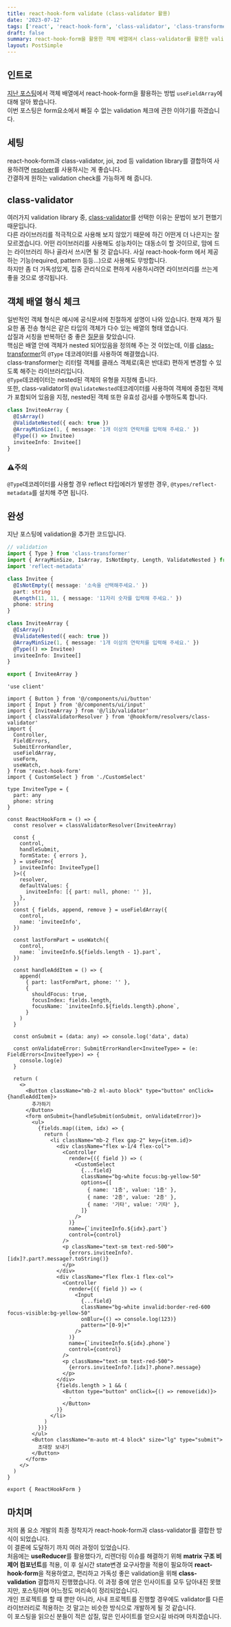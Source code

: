 ```yaml
---
title: react-hook-form validate (class-validator 활용)
date: '2023-07-12'
tags: ['react', 'react-hook-form', 'class-validator', 'class-transformer']
draft: false
summary: react-hook-form을 활용한 객체 배열에서 class-validator를 활용한 validation 체크
layout: PostSimple
---
```


<TOCInline toc={props.toc} toHeading={2} />

## 인트로

[지난 포스팅](/blog/react-hook-form)에서 객체 배열에서 react-hook-form을 활용하는 방법 `useFieldArray`에 대해 알아 봤습니다.  
이번 포스팅은 form요소에서 빠질 수 없는 validation 체크에 관한 이야기를 하겠습니다.

## 세팅

react-hook-form과 class-validator, joi, zod 등 validation library를 결합하여 사용하려면 [resolver](https://github.com/react-hook-form/resolvers)를 사용하시는 게 좋습니다.  
간결하게 원하는 validation check를 가능하게 해 줍니다.

## class-validator

여러가지 validation library 중, [class-validator](https://github.com/typestack/class-validator)를 선택한 이유는 문법이 보기 편했기 때문입니다.  
다른 라이브러리를 적극적으로 사용해 보지 않았기 때문에 하긴 어떤게 더 나은지는 잘 모르겠습니다. 어떤 라이브러리를 사용해도 성능차이는 대동소이 할 것이므로, 맘에 드는 라이브러리 하나 골라서 쓰시면 될 것 같습니다.
사실 react-hook-form 에서 제공하는 기능(required, pattern 등등...)으로 사용해도 무방합니다.  
하지만 좀 더 가독성있게, 집중 관리식으로 편하게 사용하시려면 라이브러리를 쓰는게 좋을 것으로 생각됩니다.

## 객체 배열 형식 체크

일반적인 객체 형식은 예시에 공식문서에 친절하게 설명이 나와 있습니다.
현재 제가 필요한 폼 전송 형식은 같은 타입의 객체가 다수 있는 배열의 형태 였습니다.  
삽질과 서칭을 반복하던 중 좋은 [질문](https://stackoverflow.com/questions/58343262/class-validator-validate-array-of-objects)을 찾았습니다.  
핵심은 배열 안에 객체가 nested 되어있음을 정의해 주는 것 이었는데, 이를 [class-transformer](https://www.npmjs.com/package/class-transformer)의 `@Type` 데코레이터를 사용하여 해결했습니다.  
class-transformer는 리터럴 객체를 클래스 객체로(혹은 반대로) 편하게 변경할 수 있도록 해주는 라이브러리입니다.  
`@Type`데코레이터는 nested된 객체의 유형을 지정해 줍니다.  
또한, class-validator의 `@ValidateNested`데코레이터를 사용하여 객체에 중첩된 객체가 포함되어 있음을 지정, nested된 객체 또한 유효성 검사를 수행하도록 합니다.

```ts
class InviteeArray {
  @IsArray()
  @ValidateNested({ each: true })
  @ArrayMinSize(1, { message: '1개 이상의 연락처를 입력해 주세요.' })
  @Type(() => Invitee)
  inviteeInfo: Invitee[]
}
```

### ⚠주의

`@Type`데코레이터를 사용할 경우 reflect 타입에러가 발생한 경우, `@types/reflect-metadata`를 설치해 주면 됩니다.

## 완성

지난 포스팅에 validation을 추가한 코드입니다.

```ts
// validation
import { Type } from 'class-transformer'
import { ArrayMinSize, IsArray, IsNotEmpty, Length, ValidateNested } from 'class-validator'
import 'reflect-metadata'

class Invitee {
  @IsNotEmpty({ message: '소속을 선택해주세요.' })
  part: string
  @Length(11, 11, { message: '11자리 숫자를 입력해 주세요.' })
  phone: string
}

class InviteeArray {
  @IsArray()
  @ValidateNested({ each: true })
  @ArrayMinSize(1, { message: '1개 이상의 연락처를 입력해 주세요.' })
  @Type(() => Invitee)
  inviteeInfo: Invitee[]
}

export { InviteeArray }
```

```tsx
'use client'

import { Button } from '@/components/ui/button'
import { Input } from '@/components/ui/input'
import { InviteeArray } from '@/lib/validator'
import { classValidatorResolver } from '@hookform/resolvers/class-validator'
import {
  Controller,
  FieldErrors,
  SubmitErrorHandler,
  useFieldArray,
  useForm,
  useWatch,
} from 'react-hook-form'
import { CustomSelect } from './CustomSelect'

type InviteeType = {
  part: any
  phone: string
}

const ReactHookForm = () => {
  const resolver = classValidatorResolver(InviteeArray)

  const {
    control,
    handleSubmit,
    formState: { errors },
  } = useForm<{
    inviteeInfo: InviteeType[]
  }>({
    resolver,
    defaultValues: {
      inviteeInfo: [{ part: null, phone: '' }],
    },
  })
  const { fields, append, remove } = useFieldArray({
    control,
    name: 'inviteeInfo',
  })

  const lastFormPart = useWatch({
    control,
    name: `inviteeInfo.${fields.length - 1}.part`,
  })

  const handleAddItem = () => {
    append(
      { part: lastFormPart, phone: '' },
      {
        shouldFocus: true,
        focusIndex: fields.length,
        focusName: `inviteeInfo.${fields.length}.phone`,
      }
    )
  }

  const onSubmit = (data: any) => console.log('data', data)

  const onValidateError: SubmitErrorHandler<InviteeType> = (e: FieldErrors<InviteeType>) => {
    console.log(e)
  }

  return (
    <>
      <Button className="mb-2 ml-auto block" type="button" onClick={handleAddItem}>
        추가하기
      </Button>
      <form onSubmit={handleSubmit(onSubmit, onValidateError)}>
        <ul>
          {fields.map((item, idx) => {
            return (
              <li className="mb-2 flex gap-2" key={item.id}>
                <div className="flex w-1/4 flex-col">
                  <Controller
                    render={({ field }) => (
                      <CustomSelect
                        {...field}
                        className="bg-white focus:bg-yellow-50"
                        options={[
                          { name: '1층', value: '1층' },
                          { name: '2층', value: '2층' },
                          { name: '기타', value: '기타' },
                        ]}
                      />
                    )}
                    name={`inviteeInfo.${idx}.part`}
                    control={control}
                  />
                  <p className="text-sm text-red-500">
                    {errors.inviteeInfo?.[idx]?.part?.message?.toString()}
                  </p>
                </div>
                <div className="flex flex-1 flex-col">
                  <Controller
                    render={({ field }) => (
                      <Input
                        {...field}
                        className="bg-white invalid:border-red-600 focus-visible:bg-yellow-50"
                        onBlur={() => console.log(123)}
                        pattern="[0-9]+"
                      />
                    )}
                    name={`inviteeInfo.${idx}.phone`}
                    control={control}
                  />
                  <p className="text-sm text-red-500">
                    {errors.inviteeInfo?.[idx]?.phone?.message}
                  </p>
                </div>
                {fields.length > 1 && (
                  <Button type="button" onClick={() => remove(idx)}>
                    -
                  </Button>
                )}
              </li>
            )
          })}
        </ul>
        <Button className="m-auto mt-4 block" size="lg" type="submit">
          초대장 보내기
        </Button>
      </form>
    </>
  )
}

export { ReactHookForm }
```

## 마치며

저의 폼 요소 개발의 최종 정착지가 react-hook-form과 class-validator를 결합한 방식이 되었습니다.  
이 결론에 도달하기 까지 여러 과정이 있었습니다.  
처음에는 **useReducer**를 활용했다가, 리렌더링 이슈를 해결하기 위해 **matrix 구조 비제어 컴포넌트**를 적용, 이 후 실시간 state변경 요구사항을 적용이 필요하여 **react-hook-form**을 적용하였고, 편리하고 가독성 좋은 validation을 위해 **class-validation** 결합까지 진행했습니다.
이 과정 중에 얻은 인사이트를 모두 담아내진 못했지만, 포스팅하며 어느정도 머리속이 정리되었습니다.  
개인 프로젝트를 할 때 뿐만 아니라, 사내 프로젝트를 진행할 경우에도 validator를 다른 라이브러리로 적용하는 것 말고는 비슷한 방식으로 개발하게 될 것 같습니다.  
이 포스팅을 읽으신 분들이 적은 삽질, 많은 인사이트를 얻으시길 바라며 마치겠습니다.
